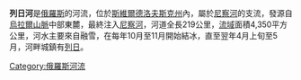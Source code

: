 '''列日河'''是[[俄羅斯|俄羅斯]]的河流，位於[[斯維爾德洛夫斯克州|斯維爾德洛夫斯克州]]內，屬於[[尼察河|尼察河]]的支流，發源自[[烏拉爾山脈|烏拉爾山脈]]中部東麓，最終注入[[尼察河|尼察河]]，河道全長219公里，[[流域|流域]]面積4,350平方公里，河水主要來自融雪，在每年10月至11月開始結冰，直至翌年4月上旬至5月，河畔城鎮有[[列日|列日]]。

{{Coord|57|54|42|N|62|18|39|E|display=title}}

[[Category:俄羅斯河流|Category:俄羅斯河流]]

{{Russia-geo-stub}}
